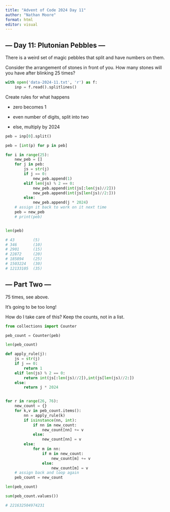 ```yaml
---
title: "Advent of Code 2024 Day 11"
author: "Nathan Moore"
format: html
editor: visual
---
```


## --- Day 11: Plutonian Pebbles ---

There is a weird set of magic pebbles that split and have numbers on them.

Consider the arrangement of stones in front of you. How many stones will you have after blinking 25 times?

```python

with open('data-2024-11.txt', 'r') as f:
    inp = f.read().splitlines()


```

Create rules for what happens

-   zero becomes 1

-   even number of digits, split into two

-   else, multiply by 2024

```python

peb = inp[0].split()

peb = [int(p) for p in peb]

for i in range(25): 
    new_peb = []
    for j in peb: 
        js = str(j)
        if j == 0: 
            new_peb.append(1)
        elif len(js) % 2 == 0: 
            new_peb.append(int(js[:len(js)//2]))
            new_peb.append(int(js[len(js)//2:]))
        else: 
            new_peb.append(j * 2024)
    # assign it back to work on it next time
    peb = new_peb
    # print(peb)


len(peb)

# 43        (5)
# 346       (10)
# 2901      (15)
# 22872     (20)
# 185894    (25)
# 1503224   (30)
# 12133105  (35)

```

## --- Part Two ---

75 times, see above.

It's going to be too long!

How do I take care of this? Keep the counts, not in a list.

```python

from collections import Counter

peb_count = Counter(peb)

len(peb_count)

def apply_rule(j): 
    js = str(j)
    if j == 0: 
        return 1
    elif len(js) % 2 == 0: 
        return int(js[:len(js)//2]),int(js[len(js)//2:])
    else: 
        return j * 2024


for r in range(26, 76):
    new_count = {}
    for k,v in peb_count.items():
        nn = apply_rule(k)
        if isinstance(nn, int):
            if nn in new_count:
                new_count[nn] += v
            else: 
                new_count[nn] = v
        else: 
            for m in nn:
                if m in new_count:
                    new_count[m] += v
                else: 
                    new_count[m] = v
    # assign back and loop again
    peb_count = new_count

len(peb_count)

sum(peb_count.values())

# 221632504974231
```
